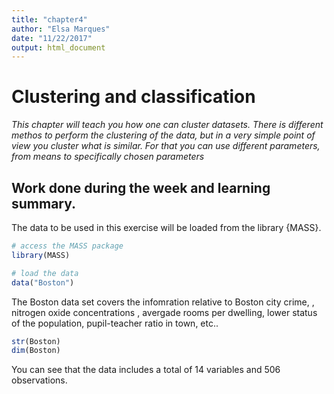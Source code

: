 ```yaml
---
title: "chapter4"
author: "Elsa Marques"
date: "11/22/2017"
output: html_document
---
```


# Clustering and classification

*This chapter will teach you how one can cluster datasets. There is different methos to perform the clustering of the data, but in a very simple point of view you cluster what is similar. For that you can use different parameters, from means to specifically chosen parameters*

## **Work done during the week and learning summary.**

The data to be used in this exercise will be loaded from the library {MASS}. 

```r
# access the MASS package
library(MASS)

# load the data
data("Boston")
```

The Boston data set covers the infomration relative to Boston city crime, , nitrogen oxide concentrations , avergade rooms per dwelling, lower status of the population, pupil-teacher ratio in town, etc.. 

```r
str(Boston)
dim(Boston)
```

You can see that the data includes a total of 14 variables and 506 observations. 







